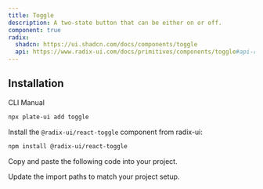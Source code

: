```yaml
---
title: Toggle
description: A two-state button that can be either on or off.
component: true
radix:
  shadcn: https://ui.shadcn.com/docs/components/toggle
  api: https://www.radix-ui.com/docs/primitives/components/toggle#api-reference
---
```


## Installation

<Tabs defaultValue="cli">

<TabsList>
<TabsTrigger value="cli">CLI</TabsTrigger>
<TabsTrigger value="manual">Manual</TabsTrigger>
</TabsList>
<TabsContent value="cli">

```bash
npx plate-ui add toggle
```

</TabsContent>

<TabsContent value="manual">

<Steps>

<Step>

Install the `@radix-ui/react-toggle` component from radix-ui:

```bash
npm install @radix-ui/react-toggle
```

</Step>

<Step>Copy and paste the following code into your project.</Step>

<ComponentSource name="toggle" />

<Step>Update the import paths to match your project setup.</Step>

</Steps>

</TabsContent>

</Tabs>
